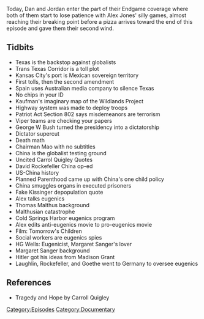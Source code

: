 {{Episode
    | title           = Endgame, Part 3
    | caption         = [https://knowledgefight.libsyn.com/knowledge-fight-endgame-part-3 Listen to this episode on Libsyn]
    | episodeNumber   = 130C
    | length          = 02:08:38
    | airDate         = February 21, 2018
    | episodeType     = [[:Category:Documentary|Documentary]]
    | appearance      = [[Michael Kaufman]], [[George W Bush]], [[Carroll Quigley]], [[David Rockefeller]], [[Thomas Malthus]], [[HG Wells]], [[Margaret Sanger]], [[Madison Grant]]
    | previousEpisode = [[130B: Endgame, Part 2]]
    | nextEpisode     = [[130D: Endgame, Part 4]]
}}

{{Stub}}

Today, Dan and Jordan enter the part of their Endgame coverage where both of them start to lose patience with Alex Jones' silly games, almost reaching their breaking point before a pizza arrives toward the end of this episode and gave them their second wind.

==Tidbits==

*Texas is the backstop against globalists
*Trans Texas Corridor is a toll plot
*Kansas City's port is Mexican sovereign territory
*First tolls, then the second amendment
*Spain uses Australian media company to silence Texas
*No chips in your ID
*Kaufman's imaginary map of the Wildlands Project
*Highway system was made to deploy troops
*Patriot Act Section 802 says misdemeanors are terrorism
*Viper teams are checking your papers
*George W Bush turned the presidency into a dictatorship
*Dictator supercut
*Death math
*Chairman Mao with no subtitles
*China is the globalist testing ground
*Uncited Carrol Quigley Quotes
*David Rockefeller China op-ed
*US-China history
*Planned Parenthood came up with China's one child policy
*China smuggles organs in executed prisoners
*Fake Kissinger depopulation quote
*Alex talks eugenics
*Thomas Malthus background
*Malthusian catastrophe
*Cold Springs Harbor eugenics program
*Alex edits anti-eugenics movie to pro-eugenics movie
*Film: Tomorrow's Children
*Social workers are eugenics spies
*HG Wells: Eugenicist, Margaret Sanger's lover
*Margaret Sanger background
*Hitler got his ideas from Madison Grant
*Laughlin, Rockefeller, and Goethe went to Germany to oversee eugenics

==References==

*Tragedy and Hope by Carroll Quigley

[[Category:Episodes]]
[[Category:Documentary]]